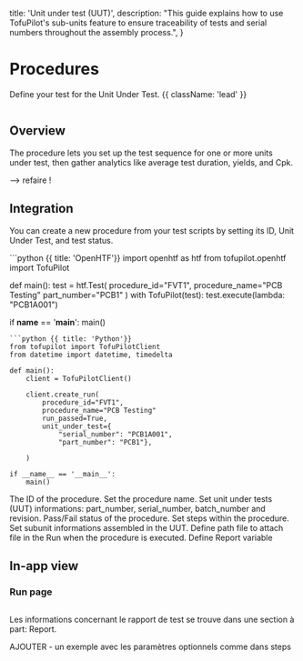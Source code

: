   title: 'Unit under test (UUT)',
  description:
    "This guide explains how to use TofuPilot's sub-units feature to ensure traceability of tests and serial numbers throughout the assembly process.",
}

# Procedures
Define your test for the Unit Under Test. {{ className: 'lead' }}


<Image
  src="/procedure-header.png"
  alt=""
/>

## Overview
The procedure lets you set up the test sequence for one or more units under test, then gather analytics like average test duration, yields, and Cpk.

--> refaire !

## Integration
You can create a new procedure from your test scripts by setting its ID, Unit Under Test, and test status.

<CodeGroup>
```python {{ title: 'OpenHTF'}}
import openhtf as htf
from tofupilot.openhtf import TofuPilot

def main():
    test = htf.Test(
        procedure_id="FVT1",
        procedure_name="PCB Testing"
        part_number="PCB1"
    )
    with TofuPilot(test):
        test.execute(lambda: "PCB1A001")

if __name__ == '__main__':
    main()
```
```python {{ title: 'Python'}}
from tofupilot import TofuPilotClient
from datetime import datetime, timedelta

def main():
    client = TofuPilotClient()

    client.create_run(
        procedure_id="FVT1",
        procedure_name="PCB Testing"
        run_passed=True,
        unit_under_test={
            "serial_number": "PCB1A001",
            "part_number": "PCB1"},

    )

if __name__ == '__main__':
    main()
```
</CodeGroup>

<Properties>
  <Property name="procedure_id" type="str">
    The ID of the procedure.
  </Property>
  <Property name="procedure_name" type="str (optional)">
    Set the procedure name.
  </Property>
  <Property name="unit_under_test" type="str array">
    Set unit under tests (UUT) informations: part_number, serial_number, batch_number and revision.
  </Property>
  <Property name="run_passed" type="bool (optional with OpenHTF)">
    Pass/Fail status of the procedure.
  </Property>
  <Property name="steps" type="str array (optional)">
    Set steps within the procedure.
  </Property>
  <Property name="sub_units" type="str array (optional)">
    Set subunit informations assembled in the UUT.
  </Property>
  <Property name="attachments" type="str array (optional)">
    Define path file to attach file in the Run when the procedure is executed.
  </Property>
  <Property name="report_variables" type="str array (optional)">
    Define Report variable
  </Property>
</Properties>

## In-app view
### Run page
<Image
  src="/procedure-page-procedure-duration.png"
  alt=""
/>


Les informations concernant le rapport de test se trouve dans une section à part: Report.

AJOUTER - un exemple avec les paramètres optionnels comme dans steps
